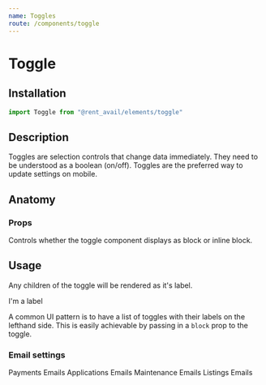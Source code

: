 ```yaml
---
name: Toggles
route: /components/toggle
---
```



# Toggle

<Status status="production" />

## Installation

```js
import Toggle from "@rent_avail/elements/toggle"
```

## Description

Toggles are selection controls that change data immediately. They need to be understood as a boolean (on/off). Toggles are the preferred way to update settings on mobile.

## Anatomy

### Props

<Prop name="block" type="boolean" defaultValue="false">
  Controls whether the toggle component displays as block or inline block.
</Prop>

## Usage

<Playground>
  <Toggle />
</Playground>

Any children of the toggle will be rendered as it's label.

<Playground>
  <Toggle>I'm a label</Toggle>
</Playground>

A common UI pattern is to have a list of toggles with their labels on the lefthand side. This is easily achievable by passing in a `block` prop to the toggle.

<Playground column>
  <h3>Email settings</h3>
  <Toggle block>Payments Emails</Toggle>
  <Toggle block>Applications Emails</Toggle>
  <Toggle block>Maintenance Emails</Toggle>
  <Toggle block>Listings Emails</Toggle>
</Playground>
